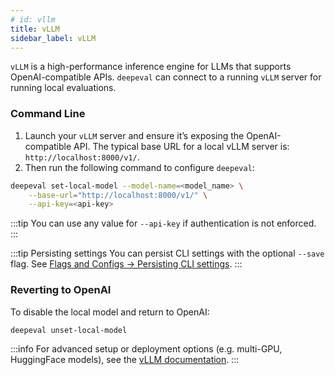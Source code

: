 ```yaml
---
# id: vllm
title: vLLM
sidebar_label: vLLM
---
```


`vLLM` is a high-performance inference engine for LLMs that supports OpenAI-compatible APIs. `deepeval` can connect to a running `vLLM` server for running local evaluations.

### Command Line

1. Launch your `vLLM` server and ensure it’s exposing the OpenAI-compatible API. The typical base URL for a local vLLM server is: `http://localhost:8000/v1/`.
2. Then run the following command to configure `deepeval`:

```bash
deepeval set-local-model --model-name=<model_name> \
    --base-url="http://localhost:8000/v1/" \
    --api-key=<api-key>
```

:::tip
You can use any value for `--api-key` if authentication is not enforced.
:::

:::tip Persisting settings
You can persist CLI settings with the optional `--save` flag.
See [Flags and Configs -> Persisting CLI settings](/docs/evaluation-flags-and-configs#persisting-cli-settings-with---save).
:::

### Reverting to OpenAI

To disable the local model and return to OpenAI:

```bash
deepeval unset-local-model
```

:::info
For advanced setup or deployment options (e.g. multi-GPU, HuggingFace models), see the [vLLM documentation](https://vllm.ai/).
:::
